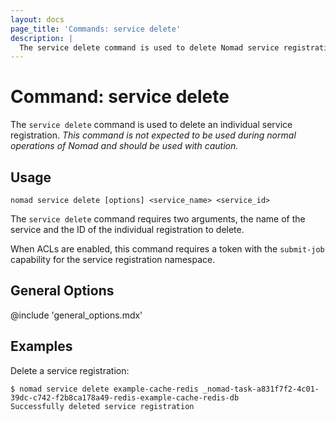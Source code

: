 ```yaml
---
layout: docs
page_title: 'Commands: service delete'
description: |
  The service delete command is used to delete Nomad service registrations.
---
```


# Command: service delete

The `service delete` command is used to delete an individual service
registration. <em>This command is not expected to be used during normal
operations of Nomad and should be used with caution.</em>

## Usage

```plaintext
nomad service delete [options] <service_name> <service_id>
```

The `service delete` command requires two arguments, the name of the service
and the ID of the individual registration to delete.

When ACLs are enabled, this command requires a token with the `submit-job`
capability for the service registration namespace.

## General Options

@include 'general_options.mdx'

## Examples

Delete a service registration:

```shell-session
$ nomad service delete example-cache-redis _nomad-task-a831f7f2-4c01-39dc-c742-f2b8ca178a49-redis-example-cache-redis-db
Successfully deleted service registration
```
